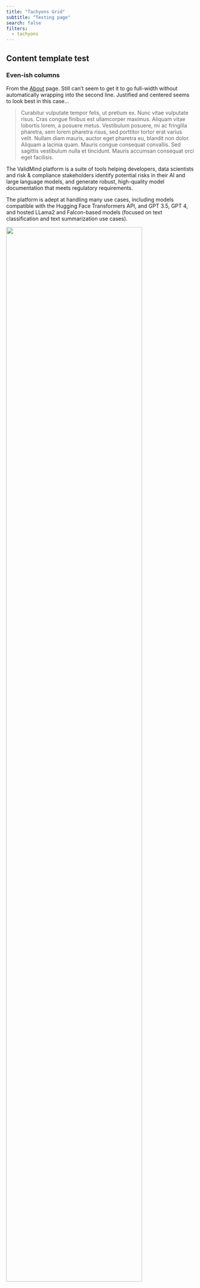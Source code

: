 ```yaml
---
title: "Tachyons Grid"
subtitle: "Testing page"
search: false
filters:
  - tachyons
---
```


## Content template test

### Even-ish columns

From the [About](/about/overview.qmd) page. Still can't seem to get it to go full-width without automatically wrapping into the second line. Justified and centered seems to look best in this case...

> Curabitur vulputate tempor felis, ut pretium ex. Nunc vitae vulputate risus. Cras congue finibus est ullamcorper maximus. Aliquam vitae lobortis lorem, a posuere metus. Vestibulum posuere, mi ac fringilla pharetra, sem lorem pharetra risus, sed porttitor tortor erat varius velit. Nullam diam mauris, auctor eget pharetra eu, blandit non dolor. Aliquam a lacinia quam. Mauris congue consequat convallis. Sed sagittis vestibulum nulla et tincidunt. Mauris accumsan consequat orci eget facilisis.

:::: {.flex .flex-wrap .justify-around}

::: {.w-50-ns}

The ValidMind platform is a suite of tools helping developers, data scientists and risk & compliance stakeholders identify potential risks in their AI and large language models, and generate robust, high-quality model documentation that meets regulatory requirements. 

The platform is adept at handling many use cases, including models compatible with the Hugging Face Transformers API, and GPT 3.5, GPT 4, and hosted LLama2 and Falcon-based models (focused on text classification and text summarization use cases).

:::

::: {.w-40-ns}

![](/assets/img/validmind-demo-compact.png){width=85% fig-alt="An image showing the main ValidMind Platform UI main dashboard"}

:::

::::

## Initial test

It is mobile responsive, just need to tweak! For some reason it won't take up the entire body without going onto a second line though... weird. See example:

> Curabitur vulputate tempor felis, ut pretium ex. Nunc vitae vulputate risus. Cras congue finibus est ullamcorper maximus. Aliquam vitae lobortis lorem, a posuere metus. Vestibulum posuere, mi ac fringilla pharetra, sem lorem pharetra risus, sed porttitor tortor erat varius velit. Nullam diam mauris, auctor eget pharetra eu, blandit non dolor. Aliquam a lacinia quam. Mauris congue consequat convallis. Sed sagittis vestibulum nulla et tincidunt. Mauris accumsan consequat orci eget facilisis.


:::: {.flex .flex-wrap .justify-around}

::: {.outline .w-50-ns .pa3}

Lorem ipsum dolor sit amet, consectetur adipiscing elit. Vestibulum sed neque volutpat, venenatis turpis vel, vulputate est. Mauris in ullamcorper erat, ut rhoncus ligula. Phasellus id nunc purus. Nunc ligula nisi, hendrerit vel elementum tempus, eleifend ut diam. Vivamus hendrerit tincidunt purus eget accumsan. Vivamus lobortis lectus a leo efficitur, id tristique ante consequat. Duis id elit vel elit dictum consectetur non vitae est. Integer pellentesque mauris non tortor consequat, eu suscipit arcu convallis. Nam id purus quis nibh interdum finibus. Cras id mauris egestas, ultrices turpis eu, pretium risus. Fusce ultricies semper sodales. In hac habitasse platea dictumst.

:::

::: {.outline .w-40-ns .pa3}

Nunc eleifend nunc magna, vitae feugiat quam facilisis nec. Phasellus mollis porta neque, non ornare purus ultrices in. Nullam faucibus laoreet ante, nec lacinia lacus semper nec. Nulla lacinia interdum lectus a imperdiet. Cras suscipit tortor et diam mattis vestibulum. Duis sed convallis quam. Donec suscipit volutpat nunc, in sodales nibh volutpat at. Cras bibendum iaculis augue vitae pulvinar. Cras at est semper, bibendum orci laoreet, scelerisque justo. Donec pellentesque dui non velit elementum, a hendrerit magna posuere. Mauris eu mauris dui.

:::

::::
          